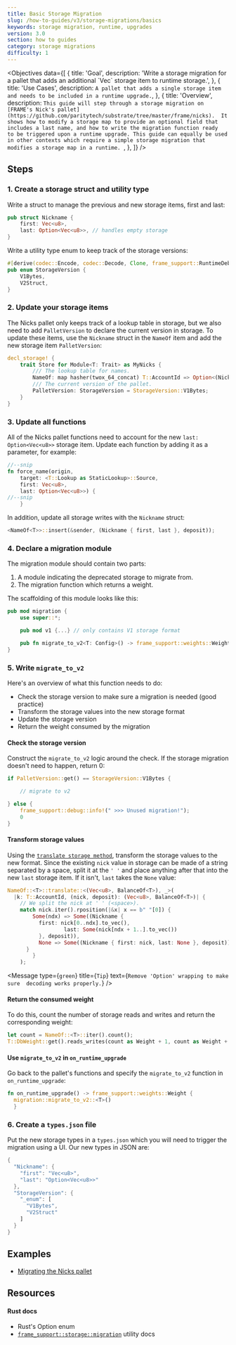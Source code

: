 ```yaml
---
title: Basic Storage Migration
slug: /how-to-guides/v3/storage-migrations/basics
keywords: storage migration, runtime, upgrades
version: 3.0 
section: how to guides
category: storage migrations
difficulty: 1
---
```


<Objectives
  data={[
    {
      title: 'Goal',
      description: 'Write a storage migration for a pallet that adds an additional \`Vec<u8>\` storage item to runtime storage.',
    },
    {
      title: 'Use Cases',
      description:
        `A pallet that adds a single storage item and needs to be included in a runtime upgrade.`,
    },
    {
      title: 'Overview',
      description:
        `This guide will step through a storage migration on [FRAME's Nick's pallet](https://github.com/paritytech/substrate/tree/master/frame/nicks). 
        It shows how to modify a storage map to provide an optional field that includes a last name, and how to write the migration function ready 
        to be triggered upon a runtime upgrade. This guide can equally be used in other contexts which require a simple storage migration that 
        modifies a storage map in a runtime.
        `,
    },
  ]}
/>

## Steps

### 1. Create a storage struct and utility type

Write a struct to manage the previous and new storage items, first and last:

```rust
pub struct Nickname {
    first: Vec<u8>,
    last: Option<Vec<u8>>, // handles empty storage
}
```

Write a utility type enum to keep track of the storage versions:

```rust
#[derive(codec::Encode, codec::Decode, Clone, frame_support::RuntimeDebug, PartialEq)]
pub enum StorageVersion {
	V1Bytes,
	V2Struct,
}
```

### 2. Update your storage items

The Nicks pallet only keeps track of a lookup table in storage, but we also need to add `PalletVersion` to
declare the current version in storage. To update these items, use the `Nickname` struct in the `NameOf` item and add the new storage item `PalletVersion`:

```rust
decl_storage! {
	trait Store for Module<T: Trait> as MyNicks {
		/// The lookup table for names.
		NameOf: map hasher(twox_64_concat) T::AccountId => Option<(Nickname, BalanceOf<T>)>;
		/// The current version of the pallet.
		PalletVersion: StorageVersion = StorageVersion::V1Bytes;
	}
}
```

### 3. Update all functions

All of the Nicks pallet functions need to account for the new `last: Option<Vec<u8>>` storage item. Update each function by adding it as a parameter, for example:

```rust
//--snip
fn force_name(origin,
    target: <T::Lookup as StaticLookup>::Source,
    first: Vec<u8>,
    last: Option<Vec<u8>>) {
//--snip
    }
```

In addition, update all storage writes with the `Nickname` struct:

```rust
<NameOf<T>>::insert(&sender, (Nickname { first, last }, deposit));
```

### 4. Declare a migration module

The migration module should contain two parts:

1. A module indicating the deprecated storage to migrate from.
2. The migration function which returns a weight.

The scaffolding of this module looks like this:

```rust
pub mod migration {
    use super::*;

    pub mod v1 {...} // only contains V1 storage format

    pub fn migrate_to_v2<T: Config>() -> frame_support::weights::Weight {...} // contains checks and transforms storage to V2 format
}
```

### 5. Write `migrate_to_v2`

Here's an overview of what this function needs to do:

- Check the storage version to make sure a migration is needed (good practice)
- Transform the storage values into the new storage format
- Update the storage version
- Return the weight consumed by the migration

#### Check the storage version

Construct the `migrate_to_v2` logic around the check. If the storage migration doesn't need to happen, return 0:

```rust
if PalletVersion::get() == StorageVersion::V1Bytes {

    // migrate to v2

} else {
    frame_support::debug::info!(" >>> Unused migration!");
    0
}
```

#### Transform storage values

Using the [`translate storage method`][translate-storage-rustdocs],
transform the storage values to the new format. Since the existing `nick` value in storage can be made of a string separated by a
space, split it at the `' '` and place anything after that into the new `last` storage item. If it isn't, `last` takes the `None` value:

```rust
NameOf::<T>::translate::<(Vec<u8>, BalanceOf<T>), _>(
  |k: T::AccountId, (nick, deposit): (Vec<u8>, BalanceOf<T>)| {
    // We split the nick at ' ' (<space>).
    match nick.iter().rposition(|&x| x == b" "[0]) {
        Some(ndx) => Some((Nickname {
          first: nick[0..ndx].to_vec(),
				  last: Some(nick[ndx + 1..].to_vec())
          }, deposit)),
          None => Some((Nickname { first: nick, last: None }, deposit))
      }
		}
	);
```

<Message
  type={`green`}
  title={`Tip`}
  text={`Remove 'Option' wrapping to make sure 
  decoding works properly.`}
/>

#### Return the consumed weight

To do this, count the number of storage reads and writes and return the corresponding weight:

```rust
let count = NameOf::<T>::iter().count();
T::DbWeight::get().reads_writes(count as Weight + 1, count as Weight + 1)
```

#### Use `migrate_to_v2` in `on_runtime_upgrade`

Go back to the pallet's functions and specify the `migrate_to_v2` function in `on_runtime_upgrade`:

```rust
fn on_runtime_upgrade() -> frame_support::weights::Weight {
  migration::migrate_to_v2::<T>()
  }
```

### 6. Create a `types.json` file

Put the new storage types in a `types.json` which you will need to trigger the migration using a UI. Our new types in JSON are:

```rust
{
  "Nickname": {
    "first": "Vec<u8>",
    "last": "Option<Vec<u8>>"
  },
  "StorageVersion": {
    "_enum": [
      "V1Bytes",
      "V2Struct"
    ]
  }
}
```

## Examples

- [Migrating the Nicks pallet][nicks-migration-htg-diff]

## Resources

#### Rust docs

- Rust's <ExternalLink url="https://doc.rust-lang.org/std/option/">Option enum</ExternalLink>
- [`frame_support::storage::migration`](/rustdocs/latest/frame_support/storage/migration/index.html) utility docs

[translate-storage-rustdocs]: /rustdocs/latest/frame_support/storage/types/struct.StorageMap.html#method.translate
[nicks-migration-htg-diff]: https://github.com/substrate-developer-hub/migration-example/pull/2/files
